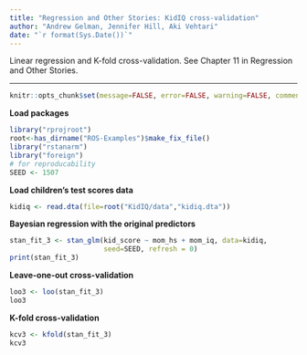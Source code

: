 ```yaml
---
title: "Regression and Other Stories: KidIQ cross-validation"
author: "Andrew Gelman, Jennifer Hill, Aki Vehtari"
date: "`r format(Sys.Date())`"
---
```

Linear regression and K-fold cross-validation. See Chapter 11 in
Regression and Other Stories.

-------------


```r
knitr::opts_chunk$set(message=FALSE, error=FALSE, warning=FALSE, comment=NA)
```

**Load packages**

```r
library("rprojroot")
root<-has_dirname("ROS-Examples")$make_fix_file()
library("rstanarm")
library("foreign")
# for reproducability
SEED <- 1507
```

**Load children's test scores data**

```r
kidiq <- read.dta(file=root("KidIQ/data","kidiq.dta"))
```

**Bayesian regression with the original predictors**

```r
stan_fit_3 <- stan_glm(kid_score ~ mom_hs + mom_iq, data=kidiq,
                       seed=SEED, refresh = 0)
print(stan_fit_3)
```

**Leave-one-out cross-validation**

```r
loo3 <- loo(stan_fit_3)
loo3
```

**K-fold cross-validation**

```r
kcv3 <- kfold(stan_fit_3)
kcv3
```


